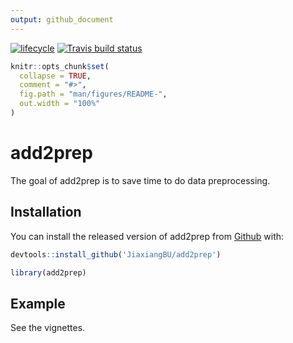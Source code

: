 ```yaml
---
output: github_document
---
```



  [![lifecycle](https://img.shields.io/badge/lifecycle-experimental-orange.svg)](https://www.tidyverse.org/lifecycle/#experimental)
  [![Travis build status](https://travis-ci.org/JiaxiangBU/add2prep.svg?branch=master)](https://travis-ci.org/JiaxiangBU/add2prep)


<!-- README.md is generated from README.Rmd. Please edit that file -->

```r
knitr::opts_chunk$set(
  collapse = TRUE,
  comment = "#>",
  fig.path = "man/figures/README-",
  out.width = "100%"
)
```
# add2prep

The goal of add2prep is to 
save time to do data preprocessing.

## Installation

You can install the released version of add2prep from [Github](https://github.com/JiaxiangBU/add2prep) with:

```r
devtools::install_github('JiaxiangBU/add2prep')
```

```r
library(add2prep)
```

## Example

See the vignettes.

